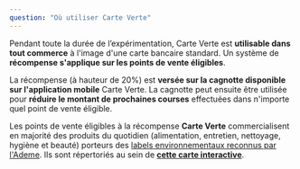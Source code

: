 ```yaml
---
question: "Où utiliser Carte Verte"
---
```


Pendant toute la durée de l’expérimentation, Carte Verte est **utilisable dans tout commerce** à l'image d'une carte bancaire standard. Un système de **récompense s'applique sur les points de vente éligibles**.

La récompense (à hauteur de 20%) est **versée sur la cagnotte disponible sur l'application mobile** Carte Verte. La cagnotte peut ensuite être utilisée pour **réduire le montant de prochaines courses** effectuées dans n'importe quel point de vente éligible.

Les points de vente éligibles à la récompense **Carte Verte** commercialisent en majorité des produits du quotidien (alimentation, entretien, nettoyage, hygiène et beauté) porteurs des [labels environnementaux reconnus par l'Ademe](https://agirpourlatransition.ademe.fr/particuliers/labels-environnementaux). Ils sont répertoriés au sein de **[cette carte interactive](https://umap.incubateur.anct.gouv.fr/en/map/carte-verte-magasins-eligibles_296)**.
